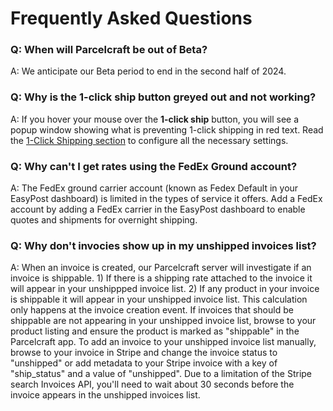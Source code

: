 # Frequently Asked Questions


### Q: When will Parcelcraft be out of Beta?

A: We anticipate our Beta period to end in the second half of 2024.

### Q: Why is the **1-click ship** button greyed out and not working?

A: If you hover your mouse over the **1-click ship** button, you will see a popup window showing what is preventing 1-click shipping in red text. Read the [1-Click Shipping section](./enable-1-click-shipping) to configure all the necessary settings.

### Q: Why can't I get rates using the FedEx Ground account?

A: The FedEx ground carrier account (known as Fedex Default in your EasyPost dashboard) is limited in the types of service it offers.  Add a FedEx account by adding a FedEx carrier in the EasyPost dashboard to enable quotes and shipments for overnight shipping.

### Q: Why don't invocies show up in my unshipped invoices list?

A: When an invoice is created, our Parcelcraft server will investigate if an invoice is shippable. 1) If there is a shipping rate attached to the invoice it will appear in your unshippped invoice list. 2) If any product in your invoice is shippable it will appear in your unshipped invoice list. This calculation only happens at the invoice creation event.  If invoices that should be shippable are not appearing in your unshipped invoice list, browse to your product listing and ensure the product is marked as "shippable" in the Parcelcraft app. To add an invoice to your unshipped invoice list manually, browse to your invoice in Stripe and change the invoice status to "unshipped" or add metadata to your Stripe invoice with a key of "ship_status" and a value of "unshipped".  Due to a limitation of the Stripe search Invoices API, you'll need to wait about 30 seconds before the invoice appears in the unshipped invoices list.